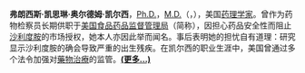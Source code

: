 {{noteTA
|1=zh-cn:沙利度胺; zh-hk:沙利度胺; zh-tw:沙利竇邁; 
}}
{{Infobox person
  | name        = 弗朗西斯·奥尔德姆·凯尔西
  | image       = Frances Oldham Kelsey.png
  | image_size  = 180px
  | birth_date  = {{Birth date|1914|7|24}}
  | birth_place = 加拿大[[不列颠哥伦比亚|不列颠哥伦比亚]]{{Link-en|苏维尼根湖|Shawnigan Lake, British Columbia}}
  | death_date  = {{Death date and age|2015|8|7|1914|7|24}}
  | death_place = 加拿大[[安大略|安大略]][[伦敦_(加拿大)|倫敦]]
  | known_for   = 阻止[[沙利度胺|沙利度胺]]进入美国市场
  | occupation  = 医师、[[美国食品药品监督管理局|美国食品药品监督管理局]]雇员
  | spouse      = 弗里蒙特·埃利斯·凯尔西
}}
'''弗朗西斯·凯思琳·奥尔德姆·凯尔西'''，[[哲学博士|Ph.D.]]，[[医学博士|M.D.]]（{{lang-en|Frances Kathleen Oldham Kelsey}}，{{bd|1914年|7月24日|2015年|8月7日}}），美国[[药理学家|药理学家]]。曾作为药物检察员长期供职于[[美国食品药品监督管理局|美国食品药品监督管理局]]（简称{{lang|en|FDA}}），因担心药品安全性而阻止[[沙利度胺|沙利度胺]]的市场授权，她本人亦因此举而闻名。事后表明她的担忧自有道理：研究显示沙利度胺的确会导致严重的出生残疾。在凯尔西的职业生涯中，美国曾通过多个法令加强{{lang|en|FDA}}对[[藥物治療|藥物治療]]的监管。'''[[弗朗西斯·奥尔德姆·凯尔西|(更多...)]]'''